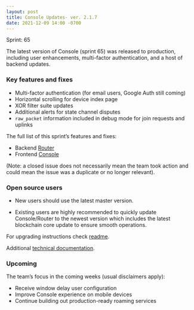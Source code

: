 ```yaml
---
layout: post
title: Console Updates- ver. 2.1.7
date: 2021-12-09 14:00 -0700
---
```


Sprint: 65

The latest version of Console (sprint 65) was released to production, including user enhancements,
multi-factor authentication, and a host of backend updates.

<!--truncate-->

### Key features and fixes

- Multi-factor authentication (for email users, Google Auth still coming)
- Horizontal scrolling for device index page
- XOR filter suite updates
- Additional alerts for state channel disputes
- `raw_packet` information included in debug mode for join requests and uplinks

The full list of this sprint’s features and fixes:

- Backend [Router](https://github.com/helium/console/milestone/2?closed=1)
- Frontend [Console](https://github.com/helium/console/milestone/2?closed=1)

(Note: a closed issue does not necessarily mean the team took action and could mean the issue was a
duplicate or no longer relevant).

### Open source users

- New users should use the latest master version.

- Existing users are highly recommended to quickly update Console/Router to the newest version which
  includes the latest blockchain core update to ensure smooth operations.

For upgrading instructions check
[readme](https://github.com/helium/console#upgrading-your-open-source-consolerouter).

Additional
[technical documentation](https://docs.helium.com/use-the-network/run-console/#console-setup).

### Upcoming

The team’s focus in the coming weeks (usual disclaimers apply):

- Receive window delay user configuration
- Improve Console experience on mobile devices
- Continue building out production-ready roaming services
